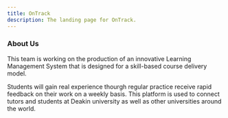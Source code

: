 ---
title: OnTrack
description: The landing page for OnTrack.
---


<Card title="Welcome to OnTrack" icon="bars" />

<CardGrid>
  <LinkCard title="GitHub" href="https://github.com/doubtfire-lms" />
  <LinkCard
    title="Trello"
    href="https://trello.com/b/IKabVmzt/ontrack"
  />
</CardGrid>

### About Us

This team is working on the production of an innovative Learning Management System that is designed
for a skill-based course delivery model.

Students will gain real experience thourgh regular practice receive rapid feedback on their work on
a weekly basis. This platform is used to connect tutors and students at Deakin university as well as
other universities around the world.
